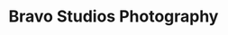 ---
title: Bravo Studios Photography
image: ../images/bravo-studios-photography.webp
featured: false
tags:
    - photography
    - photographer
description: At Bravo Studios, creativity meets professionalism, and every moment is captured with precision and flair.
phone: tel:313-231-4000
apple: https://maps.apple.com/place?address=835+Mason+St%2C+Dearborn%2C+MI++48124%2C+United+States&coordinate=42.3075617%2C-83.2460386&name=835+Mason+St
google: https://maps.app.goo.gl/VkxbZVMdNMj4qjHZ6
link: https://bravostudiosphotography.com
instagram: https://www.instagram.com/bravo_studios/
facebook: https://www.facebook.com/BravoStudiosMI
tiktok: https://www.tiktok.com/discover/bravo_studios
hours:
    sunday: Closed
    monday: 11am - 7pm
    tuesday: 11am - 7pm
    wednesday: 11am - 7pm
    thursday: 9am - 7pm
    friday: 11am - 7pm
    saturday: Closed
---